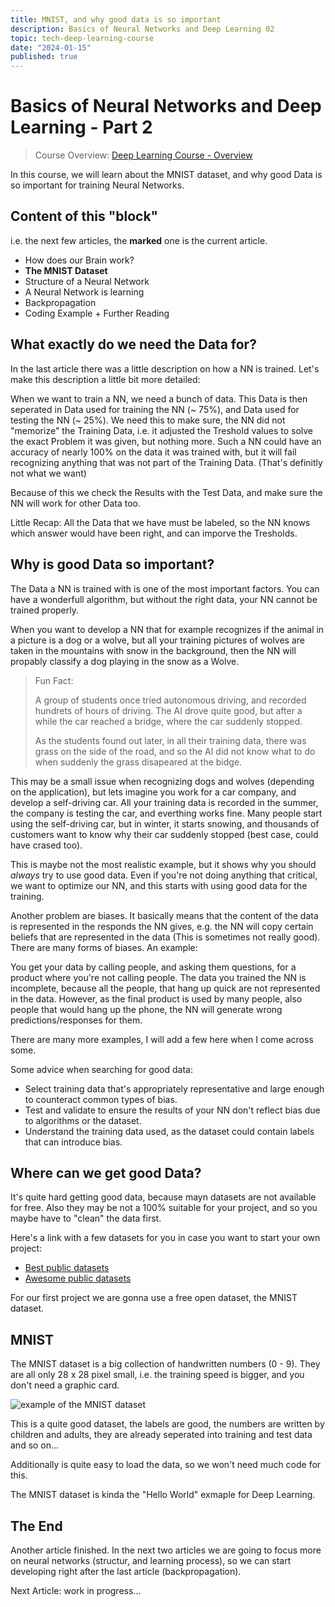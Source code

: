 ```yaml
---
title: MNIST, and why good data is so important
description: Basics of Neural Networks and Deep Learning 02
topic: tech-deep-learning-course
date: "2024-01-15"
published: true
---
```


# Basics of Neural Networks and Deep Learning - Part 2

> Course Overview: [Deep Learning Course - Overview](/blog/deep-learning-course)

In this course, we will learn about the MNIST dataset, 
and why good Data is so important for training Neural Networks.

## Content of this "block"
i.e. the next few articles, the **marked** one is the current article.

- How does our Brain work?
- **The MNIST Dataset**
- Structure of a Neural Network
- A Neural Network is learning
- Backpropagation
- Coding Example + Further Reading

## What exactly do we need the Data for?

In the last article there was a little description on how a NN is trained. 
Let's make this description a little bit more detailed:

When we want to train a NN, we need a bunch of data. 
This Data is then seperated in Data used for training the NN (~ 75%), and Data used for testing the NN (~ 25%).
We need this to make sure, the NN did not "memorize" the Training Data, 
i.e. it adjusted the Treshold values to solve the exact Problem it was given, but nothing more.
Such a NN could have an accuracy of nearly 100% on the data it was trained with, 
but it will fail recognizing anything that was not part of the Training Data.
(That's definitly not what we want)

Because of this we check the Results with the Test Data, and make sure the NN will work for other Data too.

Little Recap: All the Data that we have must be labeled, so the NN knows which answer would have been right, 
and can imporve the Tresholds.


## Why is good Data so important?

The Data a NN is trained with is one of the most important factors.
You can have a wonderfull algorithm, but without the right data, your NN cannot be trained properly.

When you want to develop a NN 
that for example recognizes if the animal in a picture is a dog or a wolve, 
but all your training pictures of wolves are taken in the mountains with snow in the background, 
then the NN will propably classify a dog playing in the snow as a Wolve.

> Fun Fact:
>
> A group of students once tried autonomous driving, and recorded hundrets of hours of driving.
> The AI drove quite good, but after a while the car reached a bridge, where the car suddenly stopped.
>
> As the students found out later, in all their training data, there was grass on the side of the road,
> and so the AI did not know what to do when suddenly the grass disapeared at the bidge.

This may be a small issue when recognizing dogs and wolves (depending on the application), 
but lets imagine you work for a car company, and develop a self-driving car.
All your training data is recorded in the summer, the company is testing the car, 
and everthing works fine. Many people start using the self-driving car, 
but in winter, it starts snowing, 
and thousands of customers want to know why their car suddenly stopped (best case, could have crased too).

This is maybe not the most realistic example, but it shows why you should *always* try to use good data.
Even if you're not doing anything that critical, we want to optimize our NN, 
and this starts with using good data for the training.

Another problem are biases. It basically means that the content of the data is represented in the responds the NN gives, 
e.g. the NN will copy certain beliefs that are represented in the data (This is sometimes not really good). 
There are many forms of biases. An example: 

You get your data by calling people, and asking them questions, for a product where you're not calling people.
The data you trained the NN is incomplete, because all the people, that hang up quick are not represented in the data.
However, as the final product is used by many people, also people that would hang up the phone, 
the NN will generate wrong predictions/responses for them.

There are many more examples, I will add a few here when I come across some.

Some advice when searching for good data:

- Select training data that's appropriately representative and large enough to counteract common types of bias.
- Test and validate to ensure the results of your NN don't reflect bias due to algorithms or the dataset.
- Understand the training data used, as the dataset could contain labels that can introduce bias.


## Where can we get good Data?

It's quite hard getting good data, because mayn datasets are not available for free.
Also they may be not a 100% suitable for your project, and so you maybe have to "clean" the data first.

Here's a link with a few datasets for you in case you want to start your own project: 
- [Best public datasets](https://www.altexsoft.com/blog/best-public-machine-learning-datasets/)
- [Awesome public datasets](https://github.com/awesomedata/awesome-public-datasets)

For our first project we are gonna use a free open dataset, the MNIST dataset.


## MNIST

The MNIST dataset is a big collection of handwritten numbers (0 - 9). 
They are all only 28 x 28 pixel small, i.e. the training speed is bigger, and you don't need a graphic card.

![example of the MNIST dataset](/blog-images/mnist-example.png)

This is a quite good dataset, the labels are good, the numbers are written by children and adults, 
they are already seperated into training and test data and so on...

Additionally is quite easy to load the data, so we won't need much code for this.

The MNIST dataset is kinda the "Hello World" exmaple for Deep Learning.

## The End

Another article finished. In the next two articles we are going to focus more on neural networks 
(structur, and learning process), so we can start developing right after the last article (backpropagation).

Next Article: work in progress...